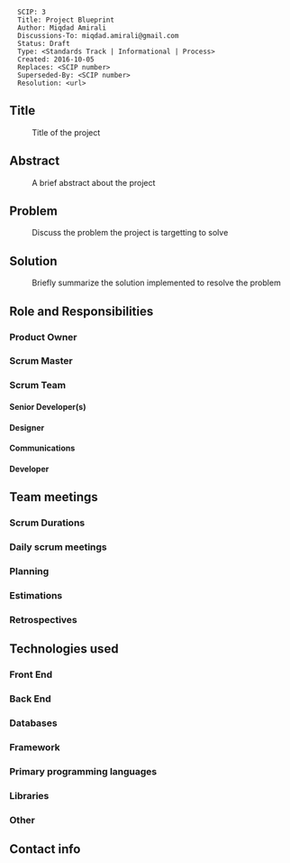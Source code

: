 <pre>
  SCIP: 3
  Title: Project Blueprint
  Author: Miqdad Amirali
  Discussions-To: miqdad.amirali@gmail.com
  Status: Draft
  Type: <Standards Track | Informational | Process>
  Created: 2016-10-05
  Replaces: <SCIP number>
  Superseded-By: <SCIP number>
  Resolution: <url>
</pre>

==Title==
:Title of the project

==Abstract==
:A brief abstract about the project

==Problem==
:Discuss the problem the project is targetting to solve

==Solution==
:Briefly summarize the solution implemented to resolve the problem

==Role and Responsibilities==
===Product Owner===
===Scrum Master===
===Scrum Team===
====Senior Developer(s) ====
====Designer====
====Communications====
====Developer====

==Team meetings==
===Scrum Durations===
===Daily scrum meetings===
===Planning===
===Estimations===
===Retrospectives===

==Technologies used==
===Front End===
===Back End===
===Databases===
===Framework===
===Primary programming languages===
===Libraries===
===Other===

==Contact info==
